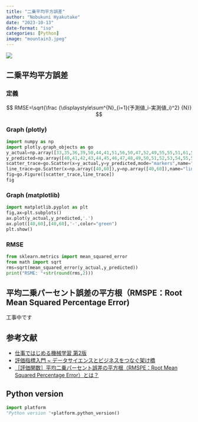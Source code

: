 ```yaml
---
title: "二乗平均平方誤差"
author: "Nobukuni Hyakutake"
date: "2023-10-13"
date-format: "iso"
categories: [Python]
image: "mountain3.jpeg"
---
```


![](mountain3.jpeg)

## 二乗平均平方誤差

### 定義

$$
RMSE=\sqrt{\frac {\displaystyle\sum^{N}_{i=1}(予測値_i-実測値_i)^2} {N}}
$$

### Graph (plotly)

```python
import numpy as np
import plotly.graph_objects as go
y_actual=np.array([33,35,36,39,50,44,41,51,56,50,47,52,49,55,55,51,61,58,58,57,66])
y_predicted=np.array([40,41,42,43,44,45,46,47,48,49,50,51,52,53,54,55,56,57,58,59,60])
scatter_trace=go.Scatter(x=y_actual,y=y_predicted,mode="markers",name="scatter")
line_trace=go.Scatter(x=np.array([40,60]),y=np.array([40,60]),name="linear")
fig=go.Figure([scatter_trace,line_trace])
fig
```

### Graph (matplotlib)

```python
import matplotlib.pyplot as plt
fig,ax=plt.subplots()
ax.plot(y_actual,y_predicted,'.')
ax.plot([40,60],[40,60],'-',color="green")
plt.show()
```

### RMSE

```python
from sklearn.metrics import mean_squared_error
from math import sqrt
rms=sqrt(mean_squared_error(y_actual,y_predicted))
print("RSME: "+str(round(rms,2)))
```

## 平均二乗パーセント誤差の平方根（RMSPE：Root Mean Squared Percentage Error)

工事中です

## 参考文献

- [仕事ではじめる機械学習 第2版](https://www.oreilly.co.jp//books/9784873119472/)
- [評価指標入門 ~ データサイエンスとビジネスをつなぐ架け橋](https://gihyo.jp/book/2023/978-4-297-13314-6)
- [［評価関数］平均二乗パーセント誤差の平方根（RMSPE：Root Mean Squared Percentage Error）とは？](https://atmarkit.itmedia.co.jp/ait/articles/2106/23/news031.html)

## Python version

```python
import platform
"Python version "+platform.python_version()
```
